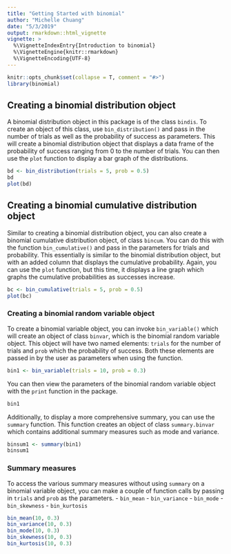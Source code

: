 ```yaml
---
title: "Getting Started with binomial"
author: "Michelle Chuang"
date: "5/3/2019"
output: rmarkdown::html_vignette
vignette: >
  %\VignetteIndexEntry{Introduction to binomial}
  %\VignetteEngine{knitr::rmarkdown}
  %\VignetteEncoding{UTF-8}
---
```


```r
knitr::opts_chunk$set(collapse = T, comment = "#>")
library(binomial)
```

## Creating a binomial distribution object
A binomial distribution object in this package is of the class `bindis`. To create an object of this class, use `bin_distribution()` and pass in the number of trials as well as the probability of success as parameters. This will create a binomial distribution object that displays a data frame of the probability of success ranging from 0 to the number of trials. You can then use the `plot` function to display a bar graph of the distributions.
```r
bd <- bin_distribution(trials = 5, prob = 0.5)
bd
plot(bd)
```

## Creating a binomial cumulative distribution object
Similar to creating a binomial distribution object, you can also create a binomial cumulative distribution object, of class `bincum`. You can do this with the function `bin_cumulative()` and pass in the parameters for trials and probability. This essentially is similar to the binomial distribution object, but with an added column that displays the cumulative probability. Again, you can use the `plot` function, but this time, it displays a line graph which graphs the cumulative probabilities as successes increase.
```r
bc <- bin_cumulative(trials = 5, prob = 0.5)
plot(bc)
```

### Creating a binomial random variable object
To create a binomial variable object, you can invoke `bin_variable()` which will create an object of class `binvar`, which is the binomial random variable object. This object will have two named elements: `trials` for the number of trials and `prob` which the probability of success. Both these elements are passed in by the user as parameters when using the function.
```r
bin1 <- bin_variable(trials = 10, prob = 0.3)
```
You can then view the parameters of the binomial random variable object with the `print` function in the package.
```r
bin1
```
Additionally, to display a more comprehensive summary, you can use the `summary` function. This function creates an object of class `summary.binvar` which contains additional summary measures such as mode and variance.
```r
binsum1 <- summary(bin1)
binsum1
```

### Summary measures
To access the various summary measures without using `summary` on a binomial variable object, you can make a couple of function calls by passing in `trials` and `prob` as the parameters.
- `bin_mean`
- `bin_variance`
- `bin_mode`
- `bin_skewness`
- `bin_kurtosis`
```r
bin_mean(10, 0.3)
bin_variance(10, 0.3)
bin_mode(10, 0.3)
bin_skewness(10, 0.3)
bin_kurtosis(10, 0.3)
```
